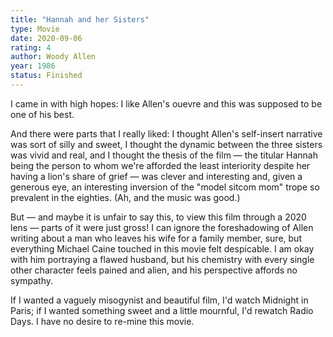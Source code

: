 ```yaml
---
title: "Hannah and her Sisters"
type: Movie
date: 2020-09-06
rating: 4
author: Woody Allen
year: 1986
status: Finished
---
```


I came in with high hopes: I like Allen's ouevre and this was supposed to be one of his best.

And there were parts that I really liked: I thought Allen's self-insert narrative was sort of silly and sweet, I thought the dynamic between the three sisters was vivid and real, and I thought the thesis of the film — the titular Hannah being the person to whom we're afforded the least interiority despite her having a lion's share of grief — was clever and interesting and, given a generous eye, an interesting inversion of the "model sitcom mom" trope so prevalent in the eighties. (Ah, and the music was good.)

But — and maybe it is unfair to say this, to view this film through a 2020 lens — parts of it were just gross! I can ignore the foreshadowing of Allen writing about a man who leaves his wife for a family member, sure, but everything Michael Caine touched in this movie felt despicable. I am okay with him portraying a flawed husband, but his chemistry with every single other character feels pained and alien, and his perspective affords no sympathy.

If I wanted a vaguely misogynist and beautiful film, I'd watch Midnight in Paris; if I wanted something sweet and a little mournful, I'd rewatch Radio Days. I have no desire to re-mine this movie.
